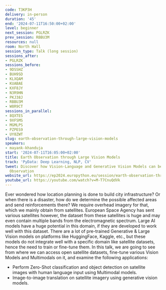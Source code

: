 ```yaml
---
code: T3KP3H
delivery: in-person
duration: '45'
end: '2024-07-11T16:50:00+02:00'
level: beginner
next_session: PGLRZK
prev_session: RBBU3M
resources: null
room: North Hall
session_type: Talk (long session)
sessions_after:
- PGLRZK
sessions_before:
- 9DSSHZ
- BUH9SD
- KLXQAM
- KUABAE
- KXF8JY
- N3R9HN
- PKJ38J
- RBBU3M
- W8R9CT
sessions_in_parallel:
- 8QXTES
- 9XFSMS
- MGMLPS
- PZPES9
- UY8ZWT
slug: earth-observation-through-large-vision-models
speakers:
- mayank-khanduja
start: '2024-07-11T16:05:00+02:00'
title: Earth Observation through Large Vision Models
track: 'PyData: Deep Learning, NLP, CV'
tweet: Discover how Vision-Language and Generative Vision Models can be used for Earth
  Observation
website_url: https://ep2024.europython.eu/session/earth-observation-through-large-vision-models
youtube_url: https://youtube.com/watch?v=M-T7CnuQdVk
---
```


Ever wondered how location planning is done to build city infrastructure? Or when there is a disaster, how do we determine the possible affected areas and send reinforcements there? We require overhead imagery for that, which we mainly obtain from satellites.
European Space Agency has sent various satellites however, the dataset from these satellites is huge and may even contain multiple bands from the electromagnetic spectrum. Large AI models have a huge potential in this domain, if they are developed to work well with this dataset.
There are a lot of pre-trained Generative & Large Vision models on platforms like HuggingFace, Kaggle, etc., but these models do not integrate well with a specific domain like satellite datasets, hence the need to train or fine-tune them. In this talk, we are going to see from where we can access open satellite datasets, fine-tune various Vision Models and Multimodals on it, and examine the following applications:

- Perform Zero-Shot classification and object detection on satellite images with human language input using Multimodal models.
- Image-to-image translation on satellite imagery using generative vision models.
